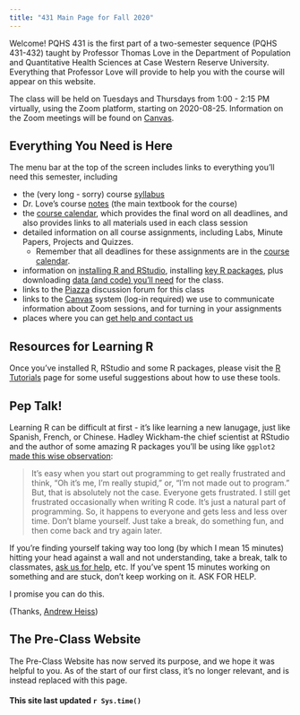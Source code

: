 ```yaml
---
title: "431 Main Page for Fall 2020"
---
```


Welcome! PQHS 431 is the first part of a two-semester sequence (PQHS 431-432) taught by Professor Thomas Love in the Department of Population and Quantitative Health Sciences at Case Western Reserve University. Everything that Professor Love will provide to help you with the course will appear on this website.

The class will be held on Tuesdays and Thursdays from 1:00 - 2:15 PM virtually, using the Zoom platform, starting on 2020-08-25. Information on the Zoom meetings will be found on [Canvas](https://canvas.case.edu).

## Everything You Need is Here

The menu bar at the top of the screen includes links to everything you'll need this semester, including

- the (very long - sorry) course [syllabus](https://thomaselove.github.io/431-2020-syllabus/)
- Dr. Love's course [notes](https://thomaselove.github.io/431-notes/) (the main textbook for the course)
- the [course calendar](calendar.html), which provides the final word on all deadlines, and also provides links to all materials used in each class session
- detailed information on all course assignments, including Labs, Minute Papers, Projects and Quizzes.
    - Remember that all deadlines for these assignments are in the [course calendar](calendar.html).
- information on [installing R and RStudio](software_install.html), installing [key R packages](r_packages.html), plus downloading [data (and code) you'll need](data_index.html) for the class.
- links to the [Piazza](https://piazza.com/case/fall2020/pqhs431) discussion forum for this class
- links to the [Canvas](https://canvas.case.edu/) system (log-in required) we use to communicate information about Zoom sessions, and for turning in your assignments
- places where you can [get help and contact us](contact.html)

## Resources for Learning R

Once you've installed R, RStudio and some R packages, please visit the [R Tutorials](https://github.com/THOMASELOVE/431-2020/blob/master/software/README.md) page for some useful suggestions about how to use these tools.

## Pep Talk! 

Learning R can be difficult at first - it's like learning a new lanugage, just like Spanish, French, or Chinese. Hadley Wickham-the chief scientist at RStudio and the author of some amazing R packages you'll be using like `ggplot2` [made this wise observation](https://r-posts.com/advice-to-young-and-old-programmers-a-conversation-with-hadley-wickham/):

> It's easy when you start out programming to get really frustrated and think, "Oh it's me, I'm really stupid," or, "I'm not made out to program." But, that is absolutely not the case. Everyone gets frustrated. I still get frustrated occasionally when writing R code. It's just a natural part of programming. So, it happens to everyone and gets less and less over time. Don't blame yourself. Just take a break, do something fun, and then come back and try again later.

If you're finding yourself taking way too long (by which I mean 15 minutes) hitting your head against a wall and not understanding, take a break, talk to classmates, [ask us for help](contact.html), etc. If you've spent 15 minutes working on something and are stuck, don't keep working on it. ASK FOR HELP.

I promise you can do this.

(Thanks, [Andrew Heiss](https://evalf19.classes.andrewheiss.com/syllabus/#pep-talk))

## The Pre-Class Website

The Pre-Class Website has now served its purpose, and we hope it was helpful to you. As of the start of our first class, it's no longer relevant, and is instead replaced with this page.

#### This site last updated `r Sys.time()`
